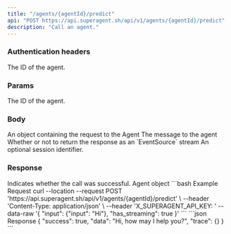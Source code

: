```yaml
---
title: "/agents/{agentId}/predict"
api: "POST https://api.superagent.sh/api/v1/agents/{agentId}/predict"
description: "Call an agent."
---
```


### Authentication headers

<ParamField header="X_SUPERAGENT_API_KEY" required="true" type="string">
  The ID of the agent.
</ParamField>

### Params

<ParamField path="agentId" required="true" type="string">
  The ID of the agent.
</ParamField>

### Body

<ParamField body="input" type="object">
  An object containing the request to the Agent
  <Expandable title="input object">
    <ResponseField name="input" type="string">
      The message to the agent
    </ResponseField>
  </Expandable>
</ParamField>
<ParamField body="has_streaming" type="boolen">
  Whether or not to return the response as an `EventSource` stream
</ParamField>
<ParamField body="session" type="string">
  An optional session identifier.
</ParamField>

### Response

<ResponseField name="success" type="boolean">
  Indicates whether the call was successful.
</ResponseField>

<ResponseField name="data" type="object">
  Agent object
</ResponseField>

<RequestExample>
```bash Example Request
curl --location --request POST 'https://api.superagent.sh/api/v1/agents/{agentId}/predict' \
--header 'Content-Type: application/json' \
--header 'X_SUPERAGENT_API_KEY: <api_token>'
--data-raw '{
    "input": {"input": "Hi"},
    "has_streaming": true
}'
```
</RequestExample>

<ResponseExample>
```json Response
{
  "success": true,
  "data": "Hi, how may I help you?",
  "trace": {}
}
```
</ResponseExample>
